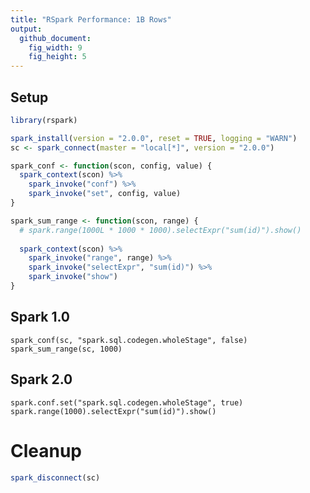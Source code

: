 ```yaml
---
title: "RSpark Performance: 1B Rows"
output:
  github_document:
    fig_width: 9
    fig_height: 5
---
```


## Setup
```r
library(rspark)

spark_install(version = "2.0.0", reset = TRUE, logging = "WARN")
sc <- spark_connect(master = "local[*]", version = "2.0.0")

spark_conf <- function(scon, config, value) {
  spark_context(scon) %>%
    spark_invoke("conf") %>%
    spark_invoke("set", config, value)
}

spark_sum_range <- function(scon, range) {
  # spark.range(1000L * 1000 * 1000).selectExpr("sum(id)").show()
  
  spark_context(scon) %>%
    spark_invoke("range", range) %>%
    spark_invoke("selectExpr", "sum(id)") %>%
    spark_invoke("show")
}

```

## Spark 1.0

```
spark_conf(sc, "spark.sql.codegen.wholeStage", false)
spark_sum_range(sc, 1000)
```

## Spark 2.0

```
spark.conf.set("spark.sql.codegen.wholeStage", true)
spark.range(1000).selectExpr("sum(id)").show()
```

# Cleanup

```r
spark_disconnect(sc)
```
